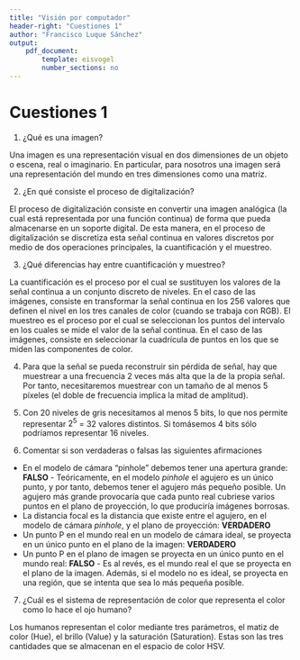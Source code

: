 ```yaml
---
title: "Visión por computador"
header-right: "Cuestiones 1"
author: "Francisco Luque Sánchez"
output:
    pdf_document:
        template: eisvogel
        number_sections: no
---
```


# Cuestiones 1

1) ¿Qué es una imagen?

Una imagen es una representación visual en dos dimensiones de un
objeto o escena, real o imaginario. En particular, para nosotros una
imagen será una representación del mundo en tres dimensiones como una
matriz.

2) ¿En qué consiste el proceso de digitalización?

El proceso de digitalización consiste en convertir una imagen
analógica (la cual está representada por una función continua) de
forma que pueda almacenarse en un soporte digital. De esta manera, en
el proceso de digitalización se discretiza esta señal continua en
valores discretos por medio de dos operaciones principales, la
cuantificación y el muestreo.

3) ¿Qué diferencias hay entre cuantificación y muestreo?

La cuantificación es el proceso por el cual se sustituyen los valores
de la señal continua a un conjunto discreto de niveles. En el caso de
las imágenes, consiste en transformar la señal continua en los 256
valores que definen el nivel en los tres canales de color (cuando se
trabaja con RGB). El muestreo es el proceso por el cual se seleccionan
los puntos del intervalo en los cuales se mide el valor de la señal
continua. En el caso de las imágenes, consiste en seleccionar la
cuadrícula de puntos en los que se miden las componentes de color.

4) Para que la señal se pueda reconstruir sin pérdida de señal, hay
que muestrear a una frecuencia 2 veces más alta que la de la propia
señal. Por tanto, necesitaremos muestrear con un tamaño de al menos 5
píxeles (el doble de frecuencia implica la mitad de amplitud).

5) Con 20 niveles de gris necesitamos al menos 5 bits, lo que nos
permite representar $2^5$ = 32 valores distintos. Si tomásemos 4 bits
sólo podríamos representar 16 niveles.

6) Comentar si son verdaderas o falsas las siguientes afirmaciones

- En el modelo de cámara "pinhole" debemos tener una apertura grande:
__FALSO__ - Teóricamente, en el modelo _pinhole_ el agujero es un
único punto, y por tanto, debemos tener el agujero más pequeño
posible. Un agujero más grande provocaría que cada punto real cubriese
varios puntos en el plano de proyección, lo que produciría imágenes
borrosas.
- La distancia focal es la distancia que existe entre el agujero, en
el modelo de cámara _pinhole_, y el plano de proyección: __VERDADERO__
- Un punto P en el mundo real en un modelo de cámara ideal, se
proyecta en un único punto en el plano de la imagen: __VERDADERO__
- Un punto P en el plano de imagen se proyecta en un único punto en el
mundo real: __FALSO__ - Es al revés, es el mundo real el que se
proyecta en el plano de la imagen. Además, si el modelo no es ideal,
se proyecta en una región, que se intenta que sea lo más pequeña
posible.

7) ¿Cuál es el sistema de representación de color que representa el
color como lo hace el ojo humano?

Los humanos representan el color mediante tres parámetros, el matiz de
color (Hue), el brillo (Value) y la saturación (Saturation). Estas son
las tres cantidades que se almacenan en el espacio de color HSV.
